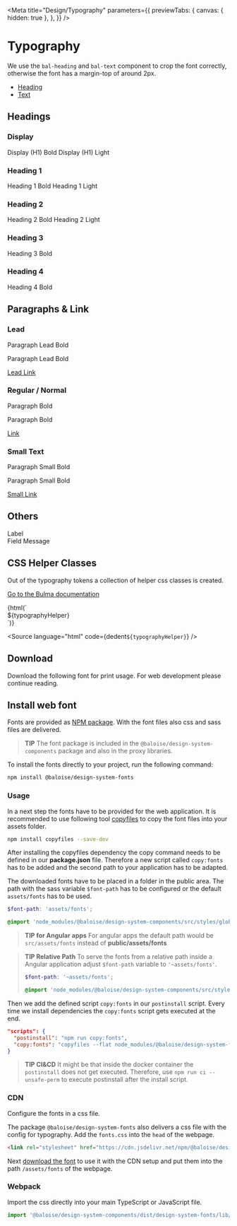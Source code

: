 
<Meta
  title="Design/Typography"
  parameters={{
    previewTabs: {
      canvas: { hidden: true },
    },
  }}
/>

# Typography

We use the `bal-heading` and `bal-text` component to crop the font correctly, otherwise the font has a margin-top of around 2px.

- [Heading](?path=/docs/Components-heading--basic)
- [Text](?path=/docs/Components-text--basic)


## Headings

### Display

<Canvas withSource="none">
  <bal-doc-app>
    <bal-heading level="display">Display (H1) Bold</bal-heading>
    <bal-heading subtitle level="display">
      Display (H1) Light
    </bal-heading>
  </bal-doc-app>
</Canvas>

### Heading 1

<Canvas withSource="none">
  <bal-doc-app>
    <bal-heading level="h1">Heading 1 Bold</bal-heading>
    <bal-heading subtitle level="h1">
      Heading 1 Light
    </bal-heading>
  </bal-doc-app>
</Canvas>

### Heading 2

<Canvas withSource="none">
  <bal-doc-app>
    <bal-heading level="h2">Heading 2 Bold</bal-heading>
    <bal-heading subtitle level="h2">
      Heading 2 Light
    </bal-heading>
  </bal-doc-app>
</Canvas>

### Heading 3

<Canvas withSource="none">
  <bal-doc-app>
    <bal-heading level="h3">Heading 3 Bold</bal-heading>
  </bal-doc-app>
</Canvas>

### Heading 4

<Canvas withSource="none">
  <bal-doc-app>
    <bal-heading level="h4">Heading 4 Bold</bal-heading>
  </bal-doc-app>
</Canvas>

## Paragraphs & Link

### Lead

<Canvas withSource="none">
  <bal-doc-app>
    <p className="is-lead is-bold">Paragraph Lead Bold</p>
    <p className="is-lead">Paragraph Lead Bold</p>
    <a className="is-lead is-link" href="">
      Lead Link
    </a>
  </bal-doc-app>
</Canvas>

### Regular / Normal

<Canvas withSource="none">
  <bal-doc-app>
    <p className="is-bold">Paragraph Bold</p>
    <p>Paragraph Bold</p>
    <a className="is-link" href="">
      Link
    </a>
  </bal-doc-app>
</Canvas>

### Small Text

<Canvas withSource="none">
  <bal-doc-app>
    <p className="is-small is-bold">Paragraph Small Bold</p>
    <p className="is-small">Paragraph Small Bold</p>
    <a className="is-small is-link" href="">
      Small Link
    </a>
  </bal-doc-app>
</Canvas>

## Others

<Canvas withSource="none">
  <bal-doc-app>
    <label className="label">Label</label>
    <br />
    <span className="is-small has-text-hint">Field Message</span>
  </bal-doc-app>
</Canvas>

## CSS Helper Classes

Out of the typography tokens a collection of helper css classes is created.

[Go to the Bulma documentation](https://bulma.io/documentation/helpers/typography-helpers/)

<Canvas withSource="none">
  <bal-doc-app>{html(`<div>${typographyHelper}</div>`)}</bal-doc-app>
</Canvas>

<Source
  language="html"
  code={dedent`
     ${typographyHelper}
  `}
/>

## Download

Download the following font for print usage. For web development please continue reading.

<bal-doc-app>
  <bal-doc-download
    subject="fonts.zip"
    subtitle="Our typography files"
    link="/assets/download/fonts.zip"
  ></bal-doc-download>
</bal-doc-app>

## Install web font

Fonts are provided as [NPM package](https://www.npmjs.com/package/@baloise/design-system-fonts). With the font files also css and sass files are delivered.

> **TIP**
> The font package is included in the `@baloise/design-system-components` package and also in the proxy libraries.

To install the fonts directly to your project, run the following command:

```bash
npm install @baloise/design-system-fonts
```

### Usage

In a next step the fonts have to be provided for the web application. It is recommended to use following tool [copyfiles](https://www.npmjs.com/package/copyfiles) to copy the font files into your assets folder.

```bash
npm install copyfiles --save-dev
```

After installing the copyfiles dependency the copy command needs to be defined in our **package.json** file. Therefore a new script called `copy:fonts` has to be added and the second path to your application has to be adapted.

The downloaded fonts have to be placed in a folder in the public area. The path with the sass variable `$font-path` has to be configured or the default `assets/fonts` has to be used.

```scss
$font-path: 'assets/fonts';

@import 'node_modules/@baloise/design-system-components/src/styles/global.scss';
```

> **TIP for Angular apps**
> For angular apps the default path would be `src/assets/fonts` instead of **public/assets/fonts**

> **TIP Relative Path**
> To serve the fonts from a relative path inside a Angular application adjust `$font-path` variable to `'~assets/fonts'`.
>
> ```scss
> $font-path: '~assets/fonts';
>
> @import 'node_modules/@baloise/design-system-components/src/styles/global.scss';
> ```

Then we add the defined script `copy:fonts` in our `postinstall` script. Every time we install dependencies the `copy:fonts` script gets executed at the end.

```json
"scripts": {
  "postinstall": "npm run copy:fonts",
  "copy:fonts": "copyfiles --flat node_modules/@baloise/design-system-fonts/lib/* public/assets/fonts"
}
```

> **TIP CI&CD**
> It might be that inside the docker container the `postinstall` does not get executed. Therefore, use `npm run ci --unsafe-perm` to execute postinstall after the install script.

### CDN

Configure the fonts in a css file.

The package `@baloise/design-system-fonts` also delivers a css file with the config for typography. Add the `fonts.css` into the `head` of the webpage.

```html
<link rel="stylesheet" href="https://cdn.jsdelivr.net/npm/@baloise/design-system-fonts/lib/fonts.css" />
```

Next [download the font](/design/typography.html#download) to use it with the CDN setup and put them into the path `/assets/fonts` of the webpage.

### Webpack

Import the css directly into your main TypeScript or JavaScript file.

```typescript
import '@baloise/design-system-components/dist/design-system-fonts/lib/fonts.css'
```

<bal-doc-github link="/stories/design/02-typography.stories.mdx"></bal-doc-github>
